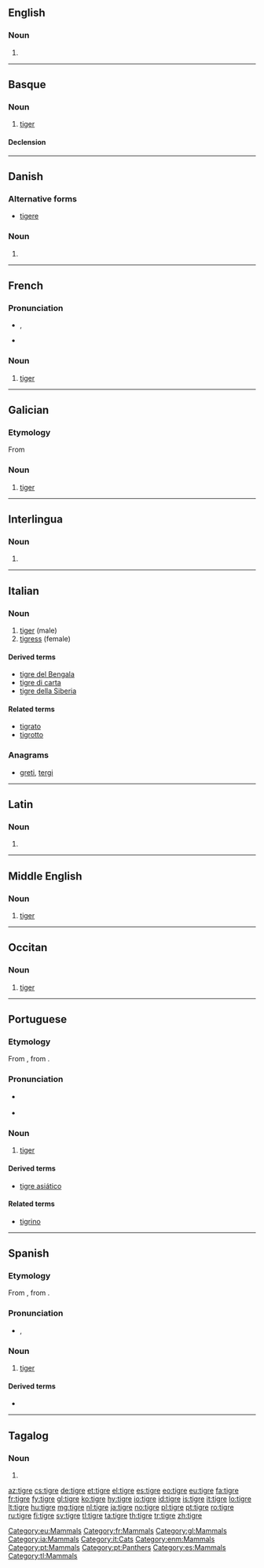 {{also|Tigre|tigré}}
==English==

===Noun===
{{en-noun}}

# {{obsolete form of|tiger}}

----

==Basque==

===Noun===
{{eu-noun}}

# [[tiger]]

====Declension====
{{eu-decl-anim noun|ab=1|kb=1}}

[[Category:eu:Mammals]]

----

==Danish==

===Alternative forms===
* [[tigere]]

===Noun===
{{head|da|noun form|g=c}}

# {{form of|plural indefinite|tiger|lang=da}}

----

==French==

===Pronunciation===
* {{IPA|/tiɡʁ/|lang=fr}}, {{X-SAMPA|/tigR/}}
* {{audio|Fr-tigre.ogg|audio}}

===Noun===
{{fr-noun|m|f=tigresse}}

# [[tiger]]

[[Category:fr:Mammals]]

----

==Galician==

===Etymology===
From {{etyl|la|gl}} {{term|tigris|tīgris|lang=la}}

===Noun===
{{gl-noun|m}}

# [[tiger]]

[[Category:gl:Mammals]]

----

==Interlingua==

===Noun===
{{head|ia|noun}}

# {{l|en|tiger}}

[[Category:ia:Mammals]]

----

==Italian==

===Noun===
{{it-noun|tigr|f|e|i}}

# [[#English|tiger]] (male)
# [[tigress]] (female)

====Derived terms====
* [[tigre del Bengala]]
* [[tigre di carta]]
* [[tigre della Siberia]]

====Related terms====
* [[tigrato]]
* [[tigrotto]]

===Anagrams===
* [[greti#Italian|greti]], [[tergi#Italian|tergi]]

[[Category:it:Cats]]

----

==Latin==

===Noun===
{{la-noun-form|tīgre}}

# {{inflection of|tigris|tīgris|abl|s|lang=la}}

----

==Middle English==
<!--this Middle English entry was created using Template:new enm entry-->

===Noun===
{{enm-noun}}

# [[tiger]]

[[Category:enm:Mammals]]

----

==Occitan==

===Noun===
{{oc-noun|m}}

# [[tiger]]

----

==Portuguese==

===Etymology===
From {{etyl|la|pt}} {{term|tigris|tīgris|tiger|lang=la}}, from {{etyl|grc|pt}} {{term|τίγρις||tiger|tr=tígris|sc=polytonic}}.

===Pronunciation===
* {{a|South Brazil}} {{IPA|/ˈt͡ʃi.gɾe/|lang=pt}}
* {{homophones|Tigre|lang=pt}}

===Noun===
{{pt-noun|m|s|f=tigresa}}

# [[tiger]]

====Derived terms====
* [[tigre asiático]]

====Related terms====
* [[tigrino]]

[[Category:pt:Mammals]]
[[Category:pt:Panthers]]

----

==Spanish==
{{wikipedia|lang=es}}
===Etymology===
From {{etyl|la|es}} {{term|tigris|lang=es|tīgris}}, from {{etyl|grc|es}} {{term|τίγρις|sc=polytonic|tr=tigris}}.

===Pronunciation===
* {{IPA|/ˈti.ɣɾe/|lang=es}}, {{X-SAMPA|/"ti.G4e/|lang=es}}

===Noun===
{{es-noun|m|f=tigresa}}

# [[tiger]]

====Derived terms====
* {{l|es|tigresa|g=f}}

[[Category:es:Mammals]]

----

==Tagalog==

===Noun===
{{head|tl|noun|plural|<!---->|mga tigre}}

# {{l|en|tiger}}

[[Category:tl:Mammals]]

[[az:tigre]]
[[cs:tigre]]
[[de:tigre]]
[[et:tigre]]
[[el:tigre]]
[[es:tigre]]
[[eo:tigre]]
[[eu:tigre]]
[[fa:tigre]]
[[fr:tigre]]
[[fy:tigre]]
[[gl:tigre]]
[[ko:tigre]]
[[hy:tigre]]
[[io:tigre]]
[[id:tigre]]
[[is:tigre]]
[[it:tigre]]
[[lo:tigre]]
[[lt:tigre]]
[[hu:tigre]]
[[mg:tigre]]
[[nl:tigre]]
[[ja:tigre]]
[[no:tigre]]
[[pl:tigre]]
[[pt:tigre]]
[[ro:tigre]]
[[ru:tigre]]
[[fi:tigre]]
[[sv:tigre]]
[[tl:tigre]]
[[ta:tigre]]
[[th:tigre]]
[[tr:tigre]]
[[zh:tigre]]